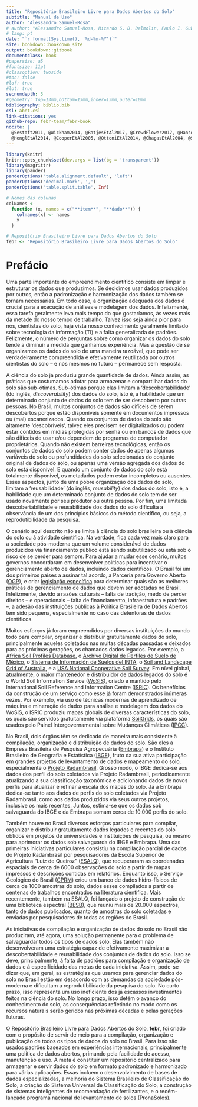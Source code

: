 ```yaml
--- 
title: "Repositório Brasileiro Livre para Dados Abertos do Solo"
subtitle: "Manual de Uso"
author: "Alessandro Samuel-Rosa"
# author: "Alessandro Samuel-Rosa, Ricardo S. D. Dalmolin, Paulo I. Gubiani, Diego J. Gris, Nicolas A. Rosin"
# lang: pt
date: "`r format(Sys.time(), '%d-%m-%Y')`"
site: bookdown::bookdown_site
output: bookdown::gitbook
documentclass: book
#papersize: a5
#fontsize: 11pt
#classoption: twoside
#toc: false
#lof: true
#lot: true
secnumdepth: 3
#geometry: top=13mm,bottom=13mm,inner=13mm,outer=10mm
bibliography: biblio.bib
csl: abnt.csl
link-citations: yes
github-repo: febr-team/febr-book
nocite: |
  @Sestoft2011, @Wickham2014, @BatjesEtAl2017, @CrowdFlower2017, @HansonEtAl2011, @VinesEtAl2014, @vanEs2017,
  @HenglEtAl2014, @CooperEtAl2005, @OttoniEtAl2014, @ChagasEtAl2004, @SimoesEtAl2015, @ArrouaysEtAl2017
---
```


```r
library(knitr)
knitr::opts_chunk$set(dev.args = list(bg = 'transparent'))
library(magrittr)
library(pander)
panderOptions('table.alignment.default', 'left')
panderOptions('decimal.mark', ',')
panderOptions('table.split.table', Inf)

# Nomes das colunas
colNames <-
  function (x, names = c("**item**", "**dado**")) {
    colnames(x) <- names
    x
  }

# Repositório Brasileiro Livre para Dados Abertos do Solo
febr <- 'Repositório Brasileiro Livre para Dados Abertos do Solo'
```

[modelo]: https://docs.google.com/spreadsheets/d/1w4LBQbLBFtnzRipFu8T4-rDszZSzahajLCyZWDkHQr0/edit?usp=sharing

# Prefácio {-}

Uma parte importante do empreendimento científico consiste em limpar e estruturar os dados que produzimos. Se decidimos usar dados produzidos por outros, então a padronização e harmonização dos dados também se tornam necessárias. Em todo caso, a organização adequada dos dados é crucial para a execução de análises e modelagem dos dados. Infelizmente, essa tarefa geralmente leva mais tempo do que gostaríamos, às vezes mais da metade do nosso tempo de trabalho. Talvez isso seja ainda pior para nós, cientistas do solo, haja vista nosso conhecimento geralmente limitado sobre tecnologia da informação (TI) e a falta generalizada de padrões. Felizmente, o número de perguntas sobre como organizar os dados do solo tende a diminuir a medida que ganhamos experiência. Mas a questão de se organizamos os dados do solo de uma maneira razoável, que pode ser verdadeiramente compreendida e efetivamente reutilizada por outros cientistas do solo -- e nós mesmos no futuro -- permanece sem resposta.

A ciência do solo já produziu grande quantidade de dados. Ainda assim, as práticas que costumamos adotar para armazenar e compartilhar dados do solo são sub-ótimas. Sub-ótimas porque elas limitam a 'descobertabilidade' (do inglês, *discoverability*) dos dados do solo, isto é, a habilidade que um determinado conjunto de dados do solo tem de ser descoberto por outras pessoas. No Brasil, muitos conjuntos de dados são difíceis de serem descobertos porque estão disponíveis somente em documentos impressos ou (mal) escanerizados. Quando os conjuntos de dados do solo são altamente 'descobríveis', talvez eles precisem ser digitalizados ou podem estar contidos em mídias protegidas por senha ou em bancos de dados que são difíceis de usar e/ou dependem de programas de computador proprietários. Quando não existem barreiras tecnológicas, então os conjuntos de dados do solo podem conter dados de apenas algumas variáveis do solo ou profundidades do solo selecionadas do conjunto original de dados do solo, ou apenas uma versão agregada dos dados do solo está disponível. E quando um conjunto de dados do solo está totalmente disponível, os metadados podem estar incompletos ou ausentes. Esses aspectos, junto de uma pobre organização dos dados do solo, limitam a 'reusabilidade' (do inglês, *reusability*) dos dados do solo, isto é, a habilidade que um determinado conjunto de dados do solo tem de ser usado novamente por seu produtor ou outra pessoa. Por fim, uma limitada descobertabilidade e reusabilidade dos dados do solo dificulta a observância de um dos princípios básicos do método científico, ou seja, a reprodutibilidade da pesquisa.

O cenário aqui descrito não se limita à ciência do solo brasileira ou à ciência do solo ou à atividade científica. Na verdade, fica cada vez mais claro para a sociedade pós-moderna que um volume considerável de dados produzidos via financiamento público está sendo subutilizado ou está sob o risco de se perder para sempre. Para ajudar a mudar esse cenário, muitos governos concordaram em desenvolver políticas para incentivar o gerenciamento aberto de dados, incluindo dados científicos. O Brasil foi um dos primeiros países a assinar tal acordo, a Parceria para Governo Aberto ([OGP][ogp]), e criar [legislação específica][D8777] para determinar quais são as melhores práticas de gerenciamento de dados que devem ser adotadas no Brasil. Infelizmente, devido a razões culturais -- falta de tradição, medo de perder direitos -- e operacionais -- falta de financiamento, infraestrutura e padrões --, a adesão das instituições públicas à Política Brasileira de Dados Abertos tem sido pequena, especialmente no caso das detentoras de dados científicos.

[ogp]: https://www.opengovpartnership.org/
[D8777]: http://www.planalto.gov.br/ccivil_03/_Ato2015-2018/2016/Decreto/D8777.htm

Muitos esforços já foram empreendidos por diversas instituições do mundo todo para compilar, organizar e distribuir gratuitamente dados do solo, principalmente aqueles coletados nas muitas décadas passadas e deixados para as próximas gerações, os chamados dados legados. Por exemplo, a [Africa Soil Profiles Database][africa], o [Archivo Digital de Perfiles de Suelo de México][mexico], o [Sistema de Información de Suelos del INTA][inta], o [Soil and Landscape Grid of Australia][csiro], e a [USA National Cooperative Soil Survey][usa]. Em nível global, atualmente, o maior mantenedor e distribuidor de dados legados do solo é o World Soil Information Service ([WoSIS][wosis]), criado e mantido pelo International Soil Reference and Information Centre ([ISRIC][isric]). Os benefícios da construção de um serviço como esse já foram demonstrados inúmeras vezes. Por exemplo, via uso de técnicas modernas de aprendizado de máquina e mineração de dados para análise e modelagem dos dados do WoSIS, o ISRIC produziu mapas globais de diversas características do solo, os quais são servidos gratuitamente via plataforma [SoilGrids][soilgrids], os quais são usados pelo Painel Intergovernamental sobre Mudanças Climáticas ([IPCC][ipcc]).

[wosis]: http://www.isric.org/explore/wosis
[isric]: http://www.isric.org
[soilgrids]: https://www.soilgrids.org
[africa]: http://africasoils.net/services/data/soil-databases
[mexico]: http://www.inegi.org.mx/geo/contenidos/recnat/edafologia/PerfilesSuelo.aspx
[inta]: http://sisinta.inta.gob.ar
[csiro]: http://www.clw.csiro.au/aclep/soilandlandscapegrid
[usa]: https://sdmdataaccess.nrcs.usda.gov
[ipcc]: http://ipcc.ch/

No Brasil, dois órgãos têm se dedicado de maneira mais consistente à compilação, organização e distribuição de dados do solo. São eles a Empresa Brasileira de Pesquisa Agropecuária ([Embrapa][embrapa]) e o Instituto Brasileiro de Geografia e Estatística ([IBGE][ibge]), fruto da sua ativa participação em grandes projetos de levantamento de dados e mapeamento do solo, especialmente o [Projeto Radambrasil][radam]. Grosso modo, o IBGE dedica-se aos dados dos perfil do solo coletados via Projeto Radambrasil, periodicamente atualizando a sua classificação taxonômica e adicionando dados de novos perfis para atualizar e refinar a escala dos mapas do solo. Já a Embrapa dedica-se tanto aos dados de perfis do solo coletados via Projeto Radambrasil, como aos dados produzidos via seus outros projetos, inclusive os mais recentes. Juntos, estima-se que os dados sob salvaguarda do IBGE e da Embrapa somam cerca de 10.000 perfis do solo.

[embrapa]: https://www.bdsolos.cnptia.embrapa.br/consulta_publica.html
[ibge]: http://www.downloads.ibge.gov.br
[radam]: https://pt.wikipedia.org/wiki/Projeto_Radambrasil

Também houve no Brasil diversos esforços particulares para compilar, organizar e distribuir gratuitamente dados legados e recentes do solo obtidos em projetos de universidades e instituições de pesquisa, ou mesmo para aprimorar os dados sob salvaguarda do IBGE e Embrapa. Uma das primeiras iniciativas particulares consistiu na compilação parcial de dados do Projeto Radambrasil por pesquisadores da Escola Superior de Agricultura "Luiz de Queiroz" ([ESALQ][esalq]), que recuperaram as coordenadas espaciais de cerca de 6000 observações do solo a partir de mapas impressos e descrições contidas em relatórios. Enquanto isso, o Serviço Geológico do Brasil ([CPRM][cprm]) criou um banco de dados hidro-físicos de cerca de 1000 amostras do solo, dados esses compilados a partir de centenas de trabalhos encontrados na literatura científica. Mais recentemente, também na ESALQ, foi lançado o projeto de construção de uma biblioteca espectral ([BESB][besb]), que reuniu mais de 20.000 espectros, tanto de dados publicados, quanto de amostras do solo coletadas e enviadas por pesquisadores de todas as regiões do Brasil.

[esalq]: http://www.esalq.usp.br/gerd
[cprm]: http://www.cprm.gov.br/publique/Hidrologia/Hidrologia-de-Solos/Produtos-4601.html
[besb]: http://bibliotecaespectral.wixsite.com/esalq

As iniciativas de compilação e organização de dados do solo no Brasil não produziram, até agora, uma solução permanente para o problema de salvaguardar todos os tipos de dados solo. Elas também não desenvolveram uma estratégia capaz de efetivamente maximizar a descobertabilidade e reusabilidade dos conjuntos de dados do solo. Isso se deve, principalmente, à falta de padrões para compilação e organização de dados e à especificidade das metas de cada iniciativa. Assim, pode-se dizer que, em geral, as estratégias que usamos para gerenciar dados do solo no Brasil estão em desacordo com as demandas da sociedade pós-moderna e dificultam a reprodutibilidade da pesquisa do solo. No curto prazo, isso representa um uso ineficiente dos já escassos investimentos feitos na ciência do solo. No longo prazo, isso detém o avanço do conhecimento do solo, as consequências refletindo no modo como os recursos naturais serão geridos nas próximas décadas e pelas gerações futuras.

O Repositório Brasileiro Livre para Dados Abertos do Solo, **febr**, foi criado com o propósito de servir de meio para a compilação, organização e publicação de todos os tipos de dados do solo no Brasil. Para isso são usados padrões baseados em experiências internacionais, principalmente uma política de dados abertos, primando pela facilidade de acesso, manutenção e uso. A meta é constituir um repositório centralizado para armazenar e servir dados do solo em formato padronizado e harmonizado para várias aplicações. Essas incluem o desenvolvimento de bases de dados especializadas, a melhoria do Sistema Brasileiro de Classificação do Solo, a criação do Sistema Universal de Classificação do Solo, a construção de sistemas inteligentes de recomendação de fertilizantes, e o recém-lançado programa nacional de levantamento de solos (PronaSolos).
